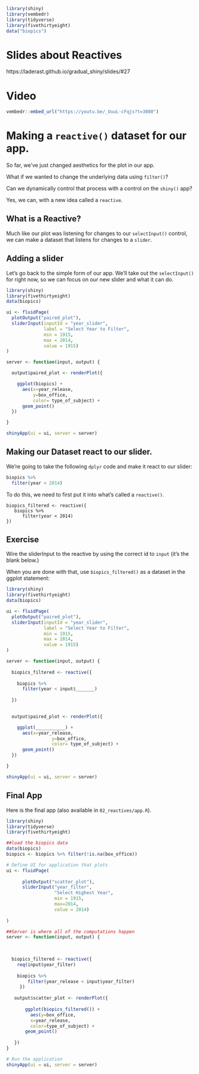 ```r
library(shiny)
library(vembedr)
library(tidyverse)
library(fivethirtyeight)
data("biopics")
```

# Slides about Reactives

https://laderast.github.io/gradual_shiny/slides/#27


# Video

```r
vembedr::embed_url("https://youtu.be/_UuuL-cFqjs?t=3080")
```


# Making a `reactive()` dataset for our app.

So far, we've just changed aesthetics for the plot in our app.

What if we wanted to change the underlying data using `filter()`? 

Can we dynamically control that process with a control on the `shiny()` app?

Yes, we can, with a new idea called a `reactive`.



## What is a Reactive?

Much like our plot was listening for changes to our `selectInput()` control, we can make a dataset that listens for changes to a `slider`. 




## Adding a slider 

Let's go back to the simple form of our app. We'll take out the `selectInput()` for right now, so we can focus on our new slider and what it can do.

```r
library(shiny)
library(fivethirtyeight)
data(biopics)

ui <- fluidPage(
  plotOutput("paired_plot"),
  sliderInput(inputId = "year_slider",
              label = "Select Year to Filter",
              min = 1915,
              max = 2014,
              value = 1915)
)

server <- function(input, output) {

  output$paired_plot <- renderPlot({

    ggplot(biopics) + 
      aes(x=year_release, 
          y=box_office, 
          color= type_of_subject) +
      geom_point()
  })

}

shinyApp(ui = ui, server = server)
```

## Making our Dataset react to our slider.

We're going to take the following `dplyr` code and make it react to our slider:


```r
biopics %>%
  filter(year < 2014)
```

To do this, we need to first put it into what's called a `reactive()`.


```
biopics_filtered <- reactive({
   biopics %>%
      filter(year < 2014)
})

```

## Exercise

Wire the sliderInput to the reactive by using the correct id to `input` (it's the blank below.)

When you are done with that, use `biopics_filtered()` as a dataset in the ggplot statement:

```r
library(shiny)
library(fivethirtyeight)
data(biopics)

ui <- fluidPage(
  plotOutput("paired_plot"),
  sliderInput(inputId = "year_slider",
              label = "Select Year to Filter",
              min = 1915,
              max = 2014,
              value = 1915)
)

server <- function(input, output) {
  
  biopics_filtered <- reactive({
    
    biopics %>%
      filter(year < input$_______)
    
  })
  

  output$paired_plot <- renderPlot({

    ggplot(___________) + 
      aes(x=year_release, 
                 y=box_office, 
                 color= type_of_subject) +
      geom_point()
  })

}

shinyApp(ui = ui, server = server)
```



## Final App

Here is the final app (also available in `02_reactives/app.R`).

```r
library(shiny)
library(tidyverse)
library(fivethirtyeight)

##load the biopics data
data(biopics)
biopics <- biopics %>% filter(!is.na(box_office))

# Define UI for application that plots 
ui <- fluidPage(
   
      plotOutput("scatter_plot"),
      sliderInput("year_filter", 
                  "Select Highest Year",
                  min = 1915,
                  max=2014, 
                  value = 2014)
         
)

##Server is where all of the computations happen
server <- function(input, output) {
  

  
  biopics_filtered <- reactive({
    req(input$year_filter)
    
    biopics %>%
        filter(year_release < input$year_filter)
     })
   
   output$scatter_plot <- renderPlot({
      
       ggplot(biopics_filtered()) +
         aes(y=box_office, 
         x=year_release,
         color=type_of_subject) + 
       geom_point()
     
   })
}

# Run the application 
shinyApp(ui = ui, server = server)
```

